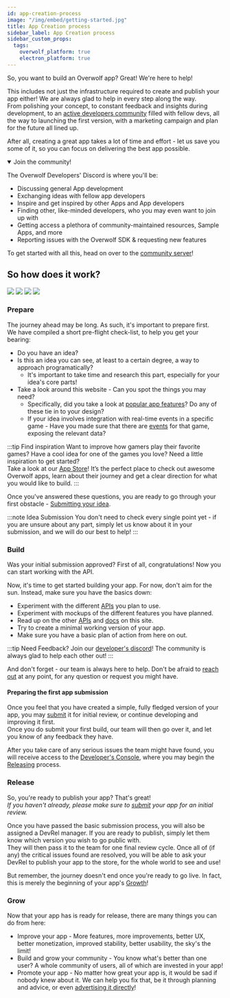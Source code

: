 ```yaml
---
id: app-creation-process
image: "/img/embed/getting-started.jpg"
title: App Creation process
sidebar_label: App Creation process
sidebar_custom_props:
  tags:
    overwolf_platform: true
    electron_platform: true
---
```


So, you want to build an Overwolf app? Great! We're here to help!

This includes not just the infrastructure required to create and publish your app either! We are always glad to help in every step along the way.  
From polishing your concept, to constant feedback and insights during development, to an [active developers community](#join-the-community) filled with fellow devs,
all the way to launching the first version, with a marketing campaign and plan for the future all lined up.

After all, creating a great app takes a lot of time and effort - let us save you some of it, so you can focus on delivering the best app possible.

<details id="join-the-community" open>
<summary>Join the community!</summary>

The Overwolf Developers' Discord is where you'll be:
- Discussing general App development
- Exchanging ideas with fellow app developers
- Inspire and get inspired by other Apps and App developers
- Finding other, like-minded developers, who you may even want to join up with
- Getting access a plethora of community-maintained resources, Sample Apps, and more
- Reporting issues with the Overwolf SDK & requesting new features

To get started with all this, head on over to the [community server](https://discord.gg/overwolf-developers)!

</details>

## So how does it work?
<div className='center-text-mobile'>

![](/assets/app-creation/desktop-light-app-creation-process.png)
![](/assets/app-creation/desktop-dark-app-creation-process.png)
![](/assets/app-creation/mobile-light-app-creation-process.png)
![](/assets/app-creation/mobile-dark-app-creation-process.png)

</div>

### Prepare

The journey ahead may be long. As such, it's important to prepare first.  
We have compiled a short pre-flight check-list, to help you get your bearing:
- Do you have an idea?
- Is this an idea you can see, at least to a certain degree, a way to approach programatically?
  - It's important to take time and research this part, especially for your idea's core parts!
- Take a look around this website - Can you spot the things you may need?
  - Specifically, did you take a look at [popular app features](/start/getting-started#what-can-apps-do)? Do any of these tie in to your design?
  - If your idea involves integration with real-time events in a specific game - Have you made sure that there are [events](/api/games/events) for that game, exposing the relevant data?

:::tip Find inspiration
Want to improve how gamers play their favorite games?
Have a cool idea for one of the games you love?
Need a little inspiration to get started?  
Take a look at our [App Store](https://www.overwolf.com/appstore)!
It’s the perfect place to check out awesome Overwolf apps, learn about their journey and get a clear direction for what you would like to build.
:::

Once you've answered these questions, you are ready to go through your first obstacle - [Submitting your idea](submit-app-proposal).  

:::note Idea Submission
You don't need to check every single point yet - if you are unsure about any part, simply let us know about it in your submission, and we will do our best to help!
:::

### Build

Was your initial submission approved? First of all, congratulations! Now you can start working with the API.

Now, it's time to get started building your app. For now, don't aim for the sun. Instead, make sure you have the basics down:
- Experiment with the different [APIs](/api) you plan to use.
- Experiment with mockups of the different features you have planned.
- Read up on the other [APIs](/api) and [docs](/topics/best-practices) on this site.
- Try to create a minimal working version of your app.
- Make sure you have a basic plan of action from here on out.

:::tip Need Feedback?
Join our [developer's discord](https://discord.gg/overwolf-developers)! The community is always glad to help each other out!
:::

And don't forget - our team is always here to help. Don't be afraid to [reach out](/support/contact-us) at any point, for any question or request you might have.

#### Preparing the first app submission

Once you feel that you have created a simple, fully fledged version of your app, you may [submit][submit] it for initial review, or continue developing and improving it first.  
Once you do submit your first build, our team will then go over it, and let you know of any feedback they have.

After you take care of any serious issues the team might have found, you will receive access to the [Developer's Console](/tools/developers-console), where you may begin the [Releasing](#release) process.

### Release

So, you're ready to publish your app? That's great!  
_If you haven't already, please make sure to [submit][submit] your app for an initial review._

Once you have passed the basic submission process, you will also be assigned a DevRel manager. If you are ready to publish, simply let them know which version you wish to go public with.  
They will then pass it to the team for one final review cycle. Once all of (if any) the critical issues found are resolved, you will be able to ask your DevRel to publish your app to the store, for the whole world to see and use!

But remember, the journey doesn't end once you're ready to go live. In fact, this is merely the beginning of your app's [Growth](#grow)!

### Grow

Now that your app has is ready for release, there are many things you can do from here:
- Improve your app - More features, more improvements, better UX, better monetization, improved stability, better usability, the sky's the limit!
- Build and grow your community - You know what's better than one user? A whole community of users, all of which are invested in your app!
- Promote your app - No matter how great your app is, it would be sad if nobody knew about it. We can help you fix that, be it through planning and advice, or even [advertising it directly](/topics/request-a-service/promoting-your-app)!

[submit]: /start/submit-your-app
